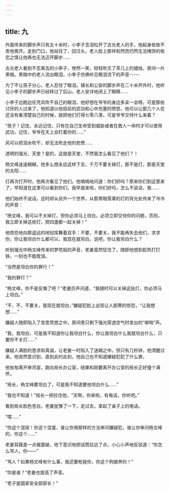 ```yaml
---
---
---
```

title: 九
---



外面传来的脚步声只有五十米时，小李子含泪松开了古光老人的手，他起身依依不舍地离开。走到门口，他站住了，回过头，老人脸上那祥和然而仍然无法掩饰的依恋之情让他再也无法迈开脚步……

古光老人看到不忍离去的小李子，惨然一笑，轻轻吹灭了茶几上的蜡烛，房间一片黑暗。黑暗中的老人流出眼泪，小李子仿佛听见眼泪流下的声音-----

为了不让孩子分心，老人忍住了眼泪。镇长和公安的脚步声在二十米开外时，他听见小李子的脚步声已经转过了后山，老人安详地闭上了眼睛……

小李子边跑边任凭风吹干自己的眼泪，他好想在爷爷的身边多呆一会呀。可是那些讨厌的人过来了，他知道以他目前的武功和心中充塞的愤怒，他可以让那几个人在还没有看清楚自己的时候，就把他们打得七零八落，可是爷爷交待什么来着？

“孩子！记住，永远记住，只有在自己生命受到威胁或者在救人一命时才可以使用武功，记住，爷爷在天上会盯着你的……”

风可以把泪水吹干，却无法吹走他的悲愤……

透明的强光，天堂？是的，这就是天堂，不然我怎么看见了他们？！

杨文峰迷迷糊糊，他多么想永远这样下去，千万不要关掉灯，那不是灯，那是天堂的太阳……

灯再次打开时，他再次看见了他们。他喃喃地问道：你们好吗？原来你们到这里来了，早知道在这里可以看到你们，我早就来啦，你们好吗，怎么不说话，我……

他们始终不说话，这时却从另外一个世界，从那黑暗笼罩的灯的背光处传来了冷冷的声音：

“杨文峰，我可以不关掉灯，但你必须马上坦白，必须立即交待你的问题，否则，我立即关掉这些灯，把四盏都一起关掉！”

他惊恐地向那遥远的地狱挥舞着双手：不要，不要关，我不能再失去他们，求求你，你让我坦白什么都可以，我现在就坦白，说吧，你让我坦白什么？

听到强光中杨文峰传来的梦呓般的声音，老姜竟然怔住了。随即他想到趁热打打铁，一刻也不能耽误。

“当然是坦白你的罪行！”

“我的罪行？”

“杨文峰，你不是反悔了吧？”老姜厉声问道，“我随时可以关掉这些灯，你必须马上坦白。”

“不、不，不要关，我现在就坦白，”嫌疑犯脸上出现让人胆寒的惊恐，“让我想想……”

嫌疑人随即陷入了苦思冥想之中，房间里只剩下强光穿透空气时发出的“噼啪”声。

“我，我坦白，可是我不知道你让我坦白什么，你让我坦白什么我就坦白什么，只要你不关灯……”

嫌疑人满脸的恳求和真诚，让老姜一时陷入了迷糊之中。但只有几秒钟，他清醒过来。他突然意识到，直到此时此刻，他自己也不知道嫌疑犯犯了什么罪，

他匆匆离开审讯室，跑向局长办公室，结果和刚要离开办公室的局长正好撞个满怀。

“局长，杨文峰要坦白了，可是我不知道要他坦白什么……”

“我也不知道！”局长一把拉住他，“天啊，你来啦，有电话，你听吧。”

看到局长脸色苍白，老姜犹豫了一下，走过去，拿起了桌子上的电话。

“喂……”

“你这个混球！你这个混蛋，谁让你用那样的方法审问嫌疑犯，谁让你审问杨文峰的，你这个……”

老姜耳膜差一点被震破，他下意识地把话筒拉远了点，小心小声地反驳道：“你怎么骂人，你——”

“骂人？如果杨文峰有什么事，我还要枪毙你，你这个狗娘养的！”

“你是谁？”老姜也提高了声音。

“老子是国家安全部部长！”